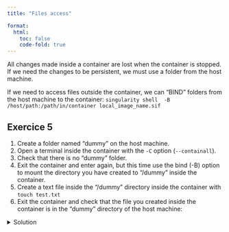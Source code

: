 ```yaml
---
title: "Files access"

format: 
  html:
    toc: false
    code-fold: true
---
```


::: {.callout-tip title="Persisten changes"}
All changes made inside a container are lost when the container is stopped. If we need the changes to be persistent, we must use a folder from the host machine.
:::

If we need to access files outside the container, we can "BIND" folders from the host machine to the container: `singularity shell  -B /host/path:/path/in/container local_image_name.sif`

::: {.callout-note icon="false"}
## Exercice 5

1.  Create a folder named "dummy" on the host machine.
2.  Open a terminal inside the container with the `-C` option (`--containall`).
3.  Check that there is no "dummy" folder.
4.  Exit the container and enter again, but this time use the bind (-B) option to mount the directory you have created to "/dummy" inside the container.
5.  Create a text file inside the "/dummy" directory inside the container with `touch test.txt`
6.  Exit the container and check that the file you created inside the container is in the "dummy" directory of the host machine:

<details>

<summary>Solution</summary>

``` bash
  mkdir dummy
  singularity shell -C lolcow.sif
  ls
  cd /dummy
  exit
  singularity shell -C -B dummy:/dummy lolcow.sif
  cd /dummy
  touch test.txt
  ls
  exit
  cd dummy
  ls
```

</details>
:::
